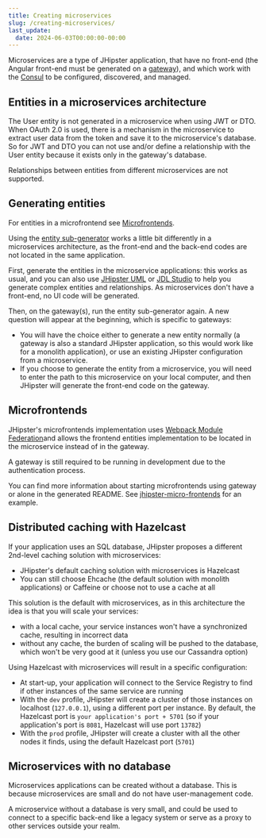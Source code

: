 ```yaml
---
title: Creating microservices
slug: /creating-microservices/
last_update:
  date: 2024-06-03T00:00:00-00:00
---
```


Microservices are a type of JHipster application, that have no front-end (the Angular front-end must be generated on a [gateway](/api-gateway/)), and which work with the [Consul](/consul/) to be configured, discovered, and managed.

## Entities in a microservices architecture

The User entity is not generated in a microservice when using JWT or DTO. When OAuth 2.0 is used, there is a mechanism in the microservice to extract user data from the token and save it to the microservice's database. So for JWT and DTO you can not use and/or define a relationship with the User entity because it exists only in the gateway's database.

Relationships between entities from different microservices are not supported.

## Generating entities

For entities in a microfrontend see [Microfrontends](#microfrontends).

Using the [entity sub-generator](/creating-an-entity/) works a little bit differently in a microservices architecture, as the front-end and the back-end codes are not located in the same application.

First, generate the entities in the microservice applications: this works as usual, and you can also use [JHipster UML](/jhipster-uml/) or [JDL Studio](https://start.jhipster.tech/jdl-studio/) to help you generate complex entities and relationships. As microservices don't have a front-end, no UI code will be generated.

Then, on the gateway(s), run the entity sub-generator again. A new question will appear at the beginning, which is specific to gateways:

- You will have the choice either to generate a new entity normally (a gateway is also a standard JHipster application, so this would work like for a monolith application), or use an existing JHipster configuration from a microservice.
- If you choose to generate the entity from a microservice, you will need to enter the path to this microservice on your local computer, and then JHipster will generate the front-end code on the gateway.

## Microfrontends

JHipster's microfrontends implementation uses [Webpack Module Federation](https://webpack.js.org/concepts/module-federation/)and allows the frontend entities implementation to be located in the microservice instead of in the gateway.

A gateway is still required to be running in development due to the authentication process.

You can find more information about starting microfrontends using gateway or alone in the generated README. See [jhipster-micro-frontends](https://github.com/mraible/jhipster-micro-frontends) for an example.

## Distributed caching with Hazelcast

If your application uses an SQL database, JHipster proposes a different 2nd-level caching solution with microservices:

- JHipster's default caching solution with microservices is Hazelcast
- You can still choose Ehcache (the default solution with monolith applications) or Caffeine or choose not to use a cache at all

This solution is the default with microservices, as in this architecture the idea is that you will scale your services:

- with a local cache, your service instances won't have a synchronized cache, resulting in incorrect data
- without any cache, the burden of scaling will be pushed to the database, which won't be very good at it (unless you use our Cassandra option)

Using Hazelcast with microservices will result in a specific configuration:

- At start-up, your application will connect to the Service Registry to find if other instances of the same service are running
- With the `dev` profile, JHipster will create a cluster of those instances on localhost (`127.0.0.1`),  using a different port per instance. By default, the Hazelcast port is `your application's port + 5701` (so if your application's port is `8081`, Hazelcast will use port `13782`)
- With the `prod` profile, JHipster will create a cluster with all the other nodes it finds, using the default Hazelcast port (`5701`)

## Microservices with no database

Microservices applications can be created without a database. This is because microservices are small and do not have user-management code.

A microservice without a database is very small, and could be used to connect to a specific back-end like a legacy system or serve as a proxy to other services outside your realm.
